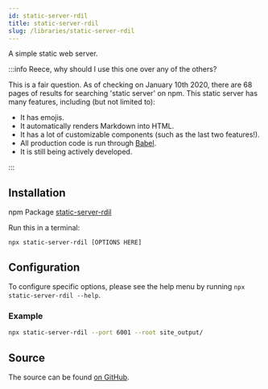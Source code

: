 ```yaml
---
id: static-server-rdil
title: static-server-rdil
slug: /libraries/static-server-rdil
---
```


A simple static web server.

:::info Reece, why should I use this one over any of the others?

This is a fair question. As of checking on January 10th 2020, there
are 68 pages of results for searching 'static server' on npm. This
static server has many features, including (but not limited to):

* It has emojis.
* It automatically renders Markdown into HTML.
* It has a lot of customizable components (such as the last two features!).
* All production code is run through [Babel](https://babeljs.io).
* It is still being actively developed.

:::

## Installation

<span className="badge badge--success">npm Package</span> <a href="https://npmjs.com/package/static-server-rdil" target="_blank" rel="noopener noreferrer">static-server-rdil</a>

Run this in a terminal:

`npx static-server-rdil [OPTIONS HERE]`

## Configuration

To configure specific options, please see the help menu by running `npx static-server-rdil --help`.

### Example

```bash
npx static-server-rdil --port 6001 --root site_output/
```

## Source

The source can be found [on GitHub](https://github.com/rdilweb/static-server).
